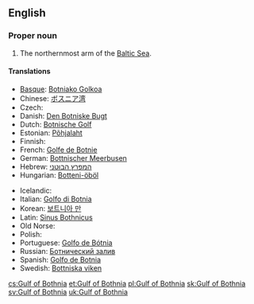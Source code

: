 ==English==
{{Wikipedia}}

===Proper noun===
{{en-proper noun}}

# The northernmost arm of the [[Baltic Sea]].

====Translations====
{{trans-top|arm of the Baltic}}
* [[Basque]]: [[Botniako Golkoa]]
* Chinese: [[ボスニア湾]]
* Czech: {{t+|cs|Botnický záliv|m}}
* Danish: [[Den Botniske Bugt]] {{c}}
* Dutch: [[Botnische Golf]] {{f}}
* Estonian: [[Põhjalaht]]
* Finnish: {{t+|fi|Pohjanlahti}}
* French: [[Golfe de Botnie]] {{m}}
* German: [[Bottnischer Meerbusen]] {{m}}
* Hebrew: [[המפרץ הבוטני]]
* Hungarian: [[Botteni-öböl]]
{{trans-mid}}
* Icelandic: {{t-|is|Helsingjabotn|m}}
* Italian: [[Golfo di Botnia]] {{m}}
* Korean: [[보트니아 만]]
* Latin: [[Sinus Bothnicus]] {{m}}
* Old Norse: {{tø|non|Helsingjabotn|m}}
* Polish: {{t+|pl|Zatoka Botnicka|f}}
* Portuguese: [[Golfo de Bótnia]] {{m}}
* Russian: [[Ботнический залив]] {{m}}
* Spanish: [[Golfo de Botnia]] {{m}}
* Swedish: [[Bottniska viken]] {{c}}
{{trans-bottom}}

[[cs:Gulf of Bothnia]]
[[et:Gulf of Bothnia]]
[[pl:Gulf of Bothnia]]
[[sk:Gulf of Bothnia]]
[[sv:Gulf of Bothnia]]
[[uk:Gulf of Bothnia]]